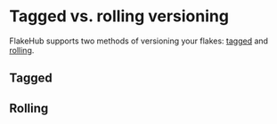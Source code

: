 # Tagged vs. rolling versioning

FlakeHub supports two methods of versioning your flakes: [tagged](#tagged) and [rolling](#rolling).

## Tagged

## Rolling
